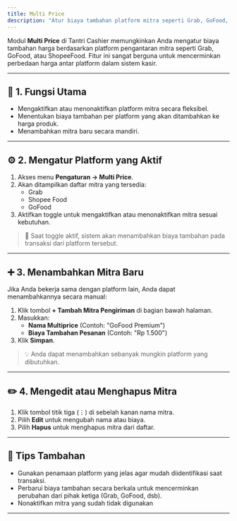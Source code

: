 ```yaml
---
title: Multi Price
description: "Atur biaya tambahan platform mitra seperti Grab, GoFood, dan ShopeeFood melalui Modul Multi Price Tantri Cashier."
---
```


Modul **Multi Price** di Tantri Cashier memungkinkan Anda mengatur biaya tambahan harga berdasarkan platform pengantaran mitra seperti Grab, GoFood, atau ShopeeFood. Fitur ini sangat berguna untuk mencerminkan perbedaan harga antar platform dalam sistem kasir.

---

## 🧾 1. Fungsi Utama

- Mengaktifkan atau menonaktifkan platform mitra secara fleksibel.
- Menentukan biaya tambahan per platform yang akan ditambahkan ke harga produk.
- Menambahkan mitra baru secara mandiri.

---

## ⚙️ 2. Mengatur Platform yang Aktif

1. Akses menu **Pengaturan → Multi Price**.
2. Akan ditampilkan daftar mitra yang tersedia:
   - Grab
   - Shopee Food
   - GoFood
3. Aktifkan toggle untuk mengaktifkan atau menonaktifkan mitra sesuai kebutuhan.

> 🔔 Saat toggle aktif, sistem akan menambahkan biaya tambahan pada transaksi dari platform tersebut.

---

## ➕ 3. Menambahkan Mitra Baru

Jika Anda bekerja sama dengan platform lain, Anda dapat menambahkannya secara manual:

1. Klik tombol **+ Tambah Mitra Pengiriman** di bagian bawah halaman.
2. Masukkan:
   - **Nama Multiprice** (Contoh: "GoFood Premium")
   - **Biaya Tambahan Pesanan** (Contoh: "Rp 1.500")
3. Klik **Simpan**.

> 💡 Anda dapat menambahkan sebanyak mungkin platform yang dibutuhkan.

---

## ✏️ 4. Mengedit atau Menghapus Mitra

1. Klik tombol titik tiga (⋮) di sebelah kanan nama mitra.
2. Pilih **Edit** untuk mengubah nama atau biaya.
3. Pilih **Hapus** untuk menghapus mitra dari daftar.

---

## 📌 Tips Tambahan

- Gunakan penamaan platform yang jelas agar mudah diidentifikasi saat transaksi.
- Perbarui biaya tambahan secara berkala untuk mencerminkan perubahan dari pihak ketiga (Grab, GoFood, dsb).
- Nonaktifkan mitra yang sudah tidak digunakan

---
